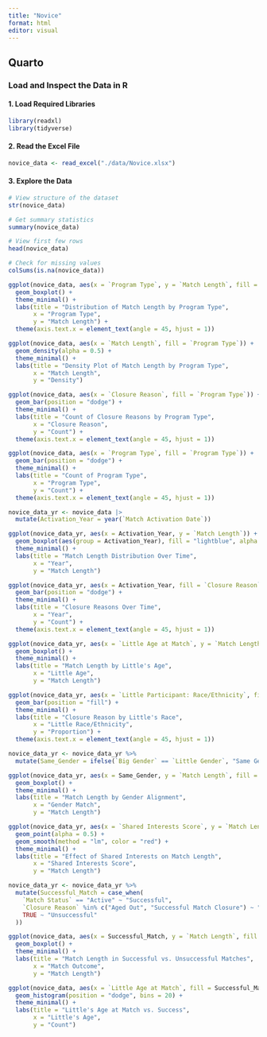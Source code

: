```yaml
---
title: "Novice"
format: html
editor: visual
---
```


## Quarto

### **Load and Inspect the Data in R**

#### **1. Load Required Libraries**

```r
library(readxl)
library(tidyverse)
```

#### **2. Read the Excel File**

```r
novice_data <- read_excel("./data/Novice.xlsx")
```

#### **3. Explore the Data**

```r
# View structure of the dataset
str(novice_data)
```

```r
# Get summary statistics
summary(novice_data)
```

```r
# View first few rows
head(novice_data)
```

```r
# Check for missing values
colSums(is.na(novice_data))
```

```r
ggplot(novice_data, aes(x = `Program Type`, y = `Match Length`, fill = `Program Type`)) +
  geom_boxplot() +
  theme_minimal() +
  labs(title = "Distribution of Match Length by Program Type",
       x = "Program Type",
       y = "Match Length") +
  theme(axis.text.x = element_text(angle = 45, hjust = 1))
```

```r
ggplot(novice_data, aes(x = `Match Length`, fill = `Program Type`)) +
  geom_density(alpha = 0.5) +
  theme_minimal() +
  labs(title = "Density Plot of Match Length by Program Type",
       x = "Match Length",
       y = "Density")
```

```r
ggplot(novice_data, aes(x = `Closure Reason`, fill = `Program Type`)) +
  geom_bar(position = "dodge") +
  theme_minimal() +
  labs(title = "Count of Closure Reasons by Program Type",
       x = "Closure Reason",
       y = "Count") +
  theme(axis.text.x = element_text(angle = 45, hjust = 1))
```

```r
ggplot(novice_data, aes(x = `Program Type`, fill = `Program Type`)) +
  geom_bar(position = "dodge") +
  theme_minimal() +
  labs(title = "Count of Program Type",
       x = "Program Type",
       y = "Count") +
  theme(axis.text.x = element_text(angle = 45, hjust = 1))
```

```r
novice_data_yr <- novice_data |>
  mutate(Activation_Year = year(`Match Activation Date`))
```

```r
ggplot(novice_data_yr, aes(x = Activation_Year, y = `Match Length`)) +
  geom_boxplot(aes(group = Activation_Year), fill = "lightblue", alpha = 0.6) +
  theme_minimal() +
  labs(title = "Match Length Distribution Over Time",
       x = "Year",
       y = "Match Length")

```

```r
ggplot(novice_data_yr, aes(x = Activation_Year, fill = `Closure Reason`)) +
  geom_bar(position = "dodge") +
  theme_minimal() +
  labs(title = "Closure Reasons Over Time",
       x = "Year",
       y = "Count") +
  theme(axis.text.x = element_text(angle = 45, hjust = 1))

```

```r
ggplot(novice_data_yr, aes(x = `Little Age at Match`, y = `Match Length`, fill = `Little Gender`)) +
  geom_boxplot() +
  theme_minimal() +
  labs(title = "Match Length by Little's Age",
       x = "Little Age",
       y = "Match Length")

```

```r
ggplot(novice_data_yr, aes(x = `Little Participant: Race/Ethnicity`, fill = `Closure Reason`)) +
  geom_bar(position = "fill") +  
  theme_minimal() +
  labs(title = "Closure Reason by Little's Race",
       x = "Little Race/Ethnicity",
       y = "Proportion") +
  theme(axis.text.x = element_text(angle = 45, hjust = 1))

```

```r
novice_data_yr <- novice_data_yr %>%
  mutate(Same_Gender = ifelse(`Big Gender` == `Little Gender`, "Same Gender", "Different Gender"))

ggplot(novice_data_yr, aes(x = Same_Gender, y = `Match Length`, fill = Same_Gender)) +
  geom_boxplot() +
  theme_minimal() +
  labs(title = "Match Length by Gender Alignment",
       x = "Gender Match",
       y = "Match Length")
```

```r
ggplot(novice_data_yr, aes(x = `Shared Interests Score`, y = `Match Length`)) +
  geom_point(alpha = 0.5) +
  geom_smooth(method = "lm", color = "red") +
  theme_minimal() +
  labs(title = "Effect of Shared Interests on Match Length",
       x = "Shared Interests Score",
       y = "Match Length")

```

```r
novice_data_yr <- novice_data_yr %>%
  mutate(Successful_Match = case_when(
    `Match Status` == "Active" ~ "Successful",
    `Closure Reason` %in% c("Aged Out", "Successful Match Closure") ~ "Successful",
    TRUE ~ "Unsuccessful"
  ))

```

```r
ggplot(novice_data, aes(x = Successful_Match, y = `Match Length`, fill = Successful_Match)) +
  geom_boxplot() +
  theme_minimal() +
  labs(title = "Match Length in Successful vs. Unsuccessful Matches",
       x = "Match Outcome",
       y = "Match Length")

```

```r
ggplot(novice_data, aes(x = `Little Age at Match`, fill = Successful_Match)) +
  geom_histogram(position = "dodge", bins = 20) +
  theme_minimal() +
  labs(title = "Little's Age at Match vs. Success",
       x = "Little's Age",
       y = "Count")

```
